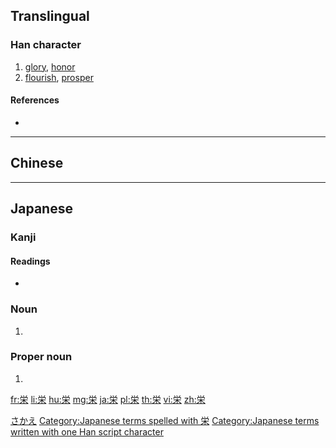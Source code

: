 {{character info/new}}
==Translingual==
{{Han simplified forms|榮|栄|荣}}

===Han character===
{{Han char|rn=75|rad=木|as=05|sn=9|four=|canj=FBD|ids=⿱⺍𣎾<small>(GJK)</small>,⿳⺍冖朩<small>(T)</small>}}

# [[glory]], [[honor]]
# [[flourish]], [[prosper]]

====References====
* {{Han ref|kx=0521.121|dkj=14687|hdz=21188.091|uh=6804}}

----

==Chinese==
{{zh-see|榮|v}}

----

==Japanese==

===Kanji===
{{ja-kanji|grade=4|rs=木05|style=s|kyu=榮}}

====Readings====
* {{ja-readings|goon=[[よう]] (yō)|kanon=[[えい]] (ei)|kun=[[さかえる]] (sakaeru), [[はえる]] (haeru), [[さかえ]] (sakae)}}

===Noun===
{{ja-noun|はえ}}

# {{alternative form of|栄え|lang=ja}}

===Proper noun===
{{ja-pos|proper|さかえ}}

# {{given name|male|lang=ja}}

[[Category:Japanese male given names|さかえ]]
[[Category:Japanese terms spelled with 栄]]
[[Category:Japanese terms written with one Han script character]]

[[fr:栄]]
[[li:栄]]
[[hu:栄]]
[[mg:栄]]
[[ja:栄]]
[[pl:栄]]
[[th:栄]]
[[vi:栄]]
[[zh:栄]]